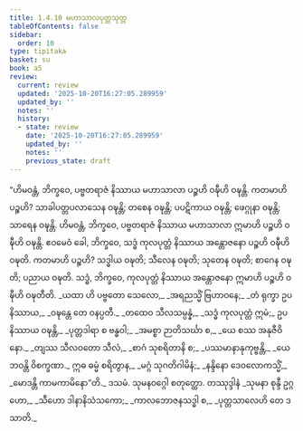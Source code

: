 ```yaml
---
title: 1.4.10 မဟာသာလပုတ္တသုတ္တ
tableOfContents: false
sidebar:
  order: 10
type: tipitaka
basket: su
book: a5
review:
  current: review
  updated: '2025-10-20T16:27:05.289959'
  updated_by: ''
  notes: ''
  history:
  - state: review
    date: '2025-10-20T16:27:05.289959'
    updated_by: ''
    notes: ''
    previous_state: draft
---
```



<DynamicBreadcrumb />


<ReviewStatus review={frontmatter.review} showDetails={true} />

<HypothesisAnnotation frontmatter={frontmatter} />

<Division number="40" book="a5" e="ch" v="16" p="37">

<Paragraph number="211" book="a5">
“ဟိမဝန္တံ, ဘိက္ခဝေ, ပဗ္ဗတရာဇံ နိဿာယ မဟာသာလာ ပဉ္စဟိ ဝဍ္ဎီဟိ ဝဍ္ဎန္တိ. ကတမာဟိ ပဉ္စဟိ? သာခါပတ္တပလာသေန ဝဍ္ဎန္တိ; တစေန ဝဍ္ဎန္တိ; ပပဋိကာယ ဝဍ္ဎန္တိ; ဖေဂ္ဂုနာ ဝဍ္ဎန္တိ; သာရေန ဝဍ္ဎန္တိ. ဟိမဝန္တံ, ဘိက္ခဝေ, ပဗ္ဗတရာဇံ နိဿာယ မဟာသာလာ ဣမာဟိ ပဉ္စဟိ ဝဍ္ဎီဟိ ဝဍ္ဎန္တိ. ဧဝမေဝံ ခေါ, ဘိက္ခဝေ, သဒ္ဓံ ကုလပုတ္တံ နိဿာယ အန္တောဇနော ပဉ္စဟိ ဝဍ္ဎီဟိ ဝဍ္ဎတိ. ကတမာဟိ ပဉ္စဟိ? သဒ္ဓါယ ဝဍ္ဎတိ; သီလေန ဝဍ္ဎတိ; သုတေန ဝဍ္ဎတိ; စာဂေန ဝဍ္ဎတိ; ပညာယ ဝဍ္ဎတိ. သဒ္ဓံ, ဘိက္ခဝေ, ကုလပုတ္တံ နိဿာယ အန္တောဇနော ဣမာဟိ ပဉ္စဟိ ဝဍ္ဎီဟိ ဝဍ္ဎတီတိ.
</Paragraph>

<Paragraph number="212" type="verses" book="a5">
_ယထာ ဟိ ပဗ္ဗတော သေလော,_  
_အရညသ္မိံ ဗြဟာဝနေ;_  
_တံ ရုက္ခာ ဥပနိဿာယ,_  
_ဝဍ္ဎန္တေ တေ ဝနပ္ပတီ._  

</Paragraph>

<Paragraph number="213" type="verses" book="a5">
_တထေဝ သီလသမ္ပန္နံ,_  
_သဒ္ဓံ ကုလပုတ္တံ ဣမံ;_  
ဥပနိဿာယ ဝဍ္ဎန္တိ,_  
_ပုတ္တဒါရာ စ ဗန္ဓဝါ;_  
_အမစ္စာ ဉာတိသင်္ဃာ စ,_  
_ယေ စဿ အနုဇီဝိနော._  

</Paragraph>

<Paragraph number="214" type="verses" book="a5">
_တျဿ သီလဝတော သီလံ,_  
_စာဂံ သုစရိတာနိ စ;_  
_ပဿမာနာနုကုဗ္ဗန္တိ,_  
_ယေ ဘဝန္တိ ဝိစက္ခဏာ._  

</Paragraph>

<Paragraph number="215" type="verses" book="a5">
ဣဓ ဓမ္မံ စရိတွာန,_  
_မဂ္ဂံ သုဂတိဂါမိနံ;_  
_နန္ဒိနော ဒေဝလောကသ္မိံ,_  
_မောဒန္တိ ကာမကာမိနော”တိ._  


</Paragraph>
</Division>

<Paragraph number="216" type="center" book="a5">
ဒသမံ.



</Paragraph>

<Paragraph number="217" type="center" book="a5">
သုမနဝဂ္ဂေါ စတုတ္ထော.



</Paragraph>

<Paragraph number="218" type="center" book="a5">
တဿုဒ္ဒါနံ


</Paragraph>

<Paragraph number="219" type="verses" book="a5">
_သုမနာ စုန္ဒီ ဥဂ္ဂဟော,_  
_သီဟော ဒါနာနိသံသကော;_  
_ကာလဘောဇနသဒ္ဓါ စ,_  
_ပုတ္တသာလေဟိ တေ ဒသာတိ._
</Paragraph>